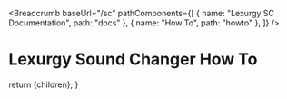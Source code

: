 
<Breadcrumb
  baseUrl="/sc"
  pathComponents={[
    { name: "Lexurgy SC Documentation", path: "docs" },
    { name: "How To", path: "howto" },
  ]}
/>

# Lexurgy Sound Changer How To

  return <MdxLayout>{children}</MdxLayout>;
}
